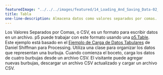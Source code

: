 ```yaml
---
featuredImage: "../../../images/featured/14_Loading_And_Saving_Data-02_Table-thumbnail.png"
title: Tabla
one-line-description: Almacena datos como valores separados por comas.
---
```


Los Valores Separados por Comas, o CSV, es un formato para escribir
datos en un archivo. p5 puede trabajar con este formato usando una
<a href="https://p5js.org/reference/#/p5.Table" target="_blank">p5.Table</a>.
Este ejemplo está basado en el
<a href="https://processing.org/examples/loadsavetable.html" target="_blank">Ejemplo de Carga de Datos Tabulares</a>
de Daniel Shiffman para Processing. Utiliza una clase para organizar los datos que representan
una burbuja. Cuando comienza el boceto, carga los datos de cuatro burbujas
desde un archivo CSV. El visitante puede agregar nuevas burbujas, descargar un archivo CSV
actualizado y cargar un archivo CSV.
